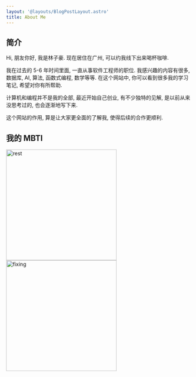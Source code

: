 ```yaml
---
layout: '@layouts/BlogPostLayout.astro'
title: About Me
---
```



## 简介
Hi, 朋友你好, 我是林子豪. 现在居住在广州, 可以约我线下出来喝杯咖啡.

我在过去的 5-6 年时间里面, 一直从事软件工程师的职位. 我感兴趣的内容有很多, 数据库, AI, 算法, 函数式编程, 数学等等.
在这个网站中, 你可以看到很多我的学习笔记, 希望对你有所帮助.

计算机和编程并不是我的全部, 最近开始自己创业, 有不少独特的见解, 是以前从来没思考过的, 也会逐渐地写下来. 

这个网站的作用, 算是让大家更全面的了解我, 使得后续的合作更顺利.

## 我的 MBTI
<div class="flex">
    <Image src={rest} alt="rest" width="300" height="300" />
    <Image src={fixing} alt="fixing" width="300" height="300" />
</div>
